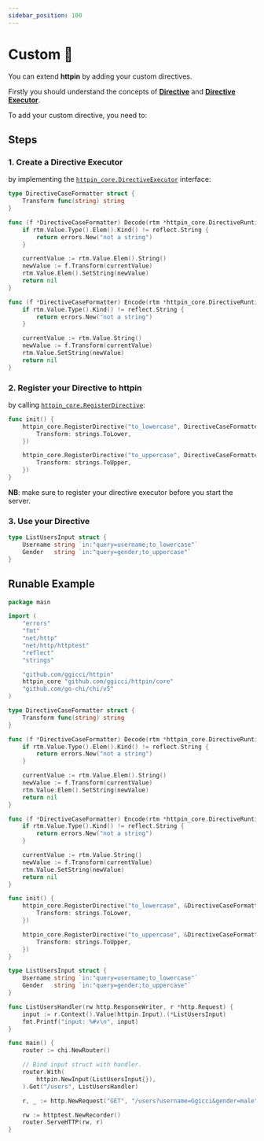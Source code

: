 ```yaml
---
sidebar_position: 100
---
```



# Custom 🔌

You can extend **httpin** by adding your custom directives.

Firstly you should understand the concepts of [**Directive**](/advanced/concepts#directive) and [**Directive Executor**](/advanced/concepts#directive-executor).

To add your custom directive, you need to:

## Steps

### 1. Create a Directive Executor

by implementing the [`httpin_core.DirectiveExecutor`](https://pkg.go.dev/github.com/ggicci/httpin/core#DirectiveExecutor) interface:

```go {13}
type DirectiveCaseFormatter struct {
	Transform func(string) string
}

func (f *DirectiveCaseFormatter) Decode(rtm *httpin_core.DirectiveRuntime) error {
	if rtm.Value.Type().Elem().Kind() != reflect.String {
		return errors.New("not a string")
	}

	currentValue := rtm.Value.Elem().String()
	newValue := f.Transform(currentValue)
	rtm.Value.Elem().SetString(newValue)
	return nil
}

func (f *DirectiveCaseFormatter) Encode(rtm *httpin_core.DirectiveRuntime) error {
	if rtm.Value.Type().Kind() != reflect.String {
		return errors.New("not a string")
	}

	currentValue := rtm.Value.String()
	newValue := f.Transform(currentValue)
	rtm.Value.SetString(newValue)
	return nil
}
```

### 2. Register your Directive to httpin

by calling [`httpin_core.RegisterDirective`](https://pkg.go.dev/github.com/ggicci/httpin/core#RegisterDirective):

```go {2}
func init() {
	httpin_core.RegisterDirective("to_lowercase", DirectiveCaseFormatter{
		Transform: strings.ToLower,
	})

	httpin_core.RegisterDirective("to_uppercase", DirectiveCaseFormatter{
		Transform: strings.ToUpper,
	})
}
```

**NB**: make sure to register your directive executor before you start the server.

### 3. Use your Directive

```go {2,3}
type ListUsersInput struct {
	Username string `in:"query=username;to_lowercase"`
	Gender   string `in:"query=gender;to_uppercase"`
}
```

## Runable Example

<GoPlay>

```go
package main

import (
	"errors"
	"fmt"
	"net/http"
	"net/http/httptest"
	"reflect"
	"strings"

	"github.com/ggicci/httpin"
	httpin_core "github.com/ggicci/httpin/core"
	"github.com/go-chi/chi/v5"
)

type DirectiveCaseFormatter struct {
	Transform func(string) string
}

func (f *DirectiveCaseFormatter) Decode(rtm *httpin_core.DirectiveRuntime) error {
	if rtm.Value.Type().Elem().Kind() != reflect.String {
		return errors.New("not a string")
	}

	currentValue := rtm.Value.Elem().String()
	newValue := f.Transform(currentValue)
	rtm.Value.Elem().SetString(newValue)
	return nil
}

func (f *DirectiveCaseFormatter) Encode(rtm *httpin_core.DirectiveRuntime) error {
	if rtm.Value.Type().Kind() != reflect.String {
		return errors.New("not a string")
	}

	currentValue := rtm.Value.String()
	newValue := f.Transform(currentValue)
	rtm.Value.SetString(newValue)
	return nil
}

func init() {
	httpin_core.RegisterDirective("to_lowercase", &DirectiveCaseFormatter{
		Transform: strings.ToLower,
	})

	httpin_core.RegisterDirective("to_uppercase", &DirectiveCaseFormatter{
		Transform: strings.ToUpper,
	})
}

type ListUsersInput struct {
	Username string `in:"query=username;to_lowercase"`
	Gender   string `in:"query=gender;to_uppercase"`
}

func ListUsersHandler(rw http.ResponseWriter, r *http.Request) {
	input := r.Context().Value(httpin.Input).(*ListUsersInput)
	fmt.Printf("input: %#v\n", input)
}

func main() {
	router := chi.NewRouter()

	// Bind input struct with handler.
	router.With(
		httpin.NewInput(ListUsersInput{}),
	).Get("/users", ListUsersHandler)

	r, _ := http.NewRequest("GET", "/users?username=Ggicci&gender=male", nil)

	rw := httptest.NewRecorder()
	router.ServeHTTP(rw, r)
}
```

</GoPlay>
